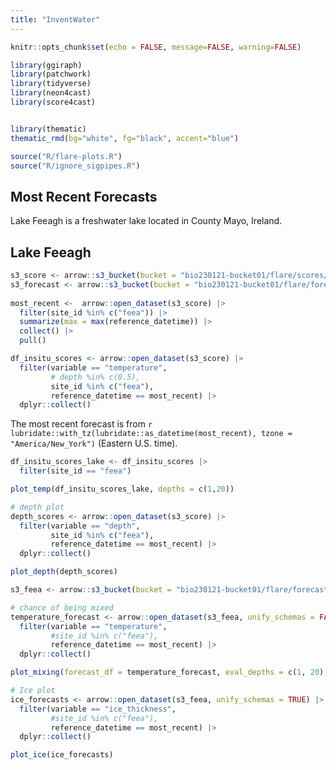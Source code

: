 ```yaml
---
title: "InventWater"
---
```


```r
knitr::opts_chunk$set(echo = FALSE, message=FALSE, warning=FALSE)
```

```r
library(ggiraph)
library(patchwork)
library(tidyverse)
library(neon4cast)
library(score4cast)


library(thematic)
thematic_rmd(bg="white", fg="black", accent="blue")

source("R/flare-plots.R")
source("R/ignore_sigpipes.R")
```

## Most Recent Forecasts

Lake Feeagh is a freshwater lake located in County Mayo, Ireland.

::: panel-tabset
## Lake Feeagh

```r
s3_score <- arrow::s3_bucket(bucket = "bio230121-bucket01/flare/scores/parquet", endpoint_override = "renc.osn.xsede.org", anonymous = TRUE)
s3_forecast <- arrow::s3_bucket(bucket = "bio230121-bucket01/flare/forecasts/parquet", endpoint_override = "renc.osn.xsede.org", anonymous = TRUE)
  
most_recent <-  arrow::open_dataset(s3_score) |> 
  filter(site_id %in% c("feea")) |> 
  summarize(max = max(reference_datetime)) |> 
  collect() |> 
  pull()

df_insitu_scores <- arrow::open_dataset(s3_score) |>
  filter(variable == "temperature",
         # depth %in% c(0.5),
         site_id %in% c("feea"),
         reference_datetime == most_recent) |>
  dplyr::collect()
```

The most recent forecast is from `r lubridate::with_tz(lubridate::as_datetime(most_recent), tzone = "America/New_York")` (Eastern U.S. time).

```r
df_insitu_scores_lake <- df_insitu_scores |> 
  filter(site_id == "feea")

plot_temp(df_insitu_scores_lake, depths = c(1,20)) 
```

```r
# depth plot
depth_scores <- arrow::open_dataset(s3_score) |> 
  filter(variable == "depth",
         site_id %in% c("feea"),
         reference_datetime == most_recent) |> 
  dplyr::collect()

plot_depth(depth_scores) 
```

```r
s3_feea <- arrow::s3_bucket(bucket = "bio230121-bucket01/flare/forecasts/parquet/site_id=feea/model_id=glm_flare_v1", endpoint_override = "renc.osn.xsede.org", anonymous = TRUE)

# chance of being mixed
temperature_forecast <- arrow::open_dataset(s3_feea, unify_schemas = FALSE) |> 
  filter(variable == "temperature",
         #site_id %in% c("feea"),
         reference_datetime == most_recent) |> 
  dplyr::collect() 

plot_mixing(forecast_df = temperature_forecast, eval_depths = c(1, 20), use_density = T, threshold = 0.1)

```

```r
# Ice plot
ice_forecasts <- arrow::open_dataset(s3_feea, unify_schemas = TRUE) |> 
  filter(variable == "ice_thickness",
         #site_id %in% c("feea"),
         reference_datetime == most_recent) |> 
  dplyr::collect()

plot_ice(ice_forecasts)
```
:::
